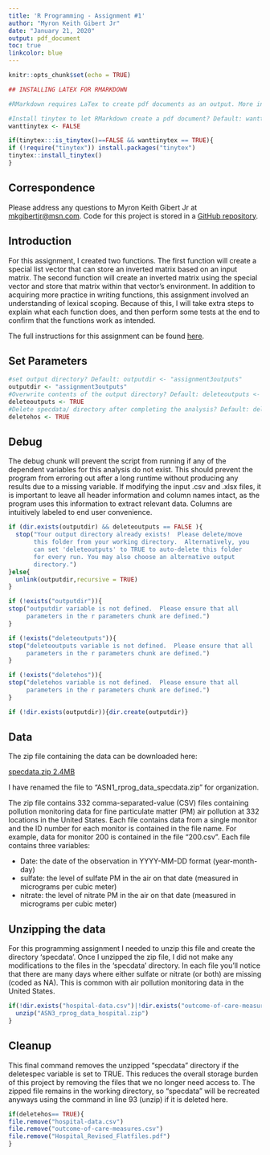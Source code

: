 ```yaml
---
title: 'R Programming - Assignment #1'
author: "Myron Keith Gibert Jr"
date: "January 21, 2020"
output: pdf_document
toc: true
linkcolor: blue
---
```


```r
knitr::opts_chunk$set(echo = TRUE)
```

```r
## INSTALLING LATEX FOR RMARKDOWN

#RMarkdown requires LaTex to create pdf documents as an output. More information can be found [here](https://bookdown.org/yihui/rmarkdown/pdf-document.html). Alternatively, output can be set to "html_document" or "word_document". End users may install LaTex by setting the "wanttinytex" variable to FALSE and running the following script:

#Install tinytex to let RMarkdown create a pdf document? Default: wanttinytex <- FALSE
wanttinytex <- FALSE

if(tinytex:::is_tinytex()==FALSE && wanttinytex == TRUE){
if (!require("tinytex")) install.packages("tinytex")
tinytex::install_tinytex()
}
```

## Correspondence 
Please address any questions to Myron Keith Gibert Jr at [mkgibertjr@msn.com](mailto:mkgibertjr@msn.com).  Code for this project is stored in a [GitHub repository](https://github.com/mkgibertjr/CouseraRProgramming_Assignments).

## Introduction
For this assignment, I created two functions.  The first function will create a special list vector that can store an inverted matrix based on an input matrix.  The second function will create an inverted matrix using the special vector and store that matrix within that vector's environment.  In addition to acquiring more practice in writing functions, this assignment involved an understanding of lexical scoping. Because of this, I will take extra steps to explain what each function does, and then perform some tests at the end to confirm that the functions work as intended.

The full instructions for this assignment can be found [here](https://github.com/rdpeng/ProgrammingAssignment2).

## Set Parameters
```r
#set output directory? Default: outputdir <- "assignment3outputs"
outputdir <- "assignment3outputs"
#Overwrite contents of the output directory? Default: deleteoutputs <- FALSE
deleteoutputs <- TRUE
#Delete specdata/ directory after completing the analysis? Default: deletespec <- TRUE
deletehos <- TRUE
```

## Debug

The debug chunk will prevent the script from running if any of the dependent variables for this analysis do not exist.  This should prevent the program from erroring out after a long runtime without producing any results due to a missing variable.  If modifying the input .csv and .xlsx files, it is important to leave all header information and column names intact, as the program uses this information to extract relevant data.  Columns are intuitively labeled to end user convenience.

```r
if (dir.exists(outputdir) && deleteoutputs == FALSE ){
  stop("Your output directory already exists!  Please delete/move 
       this folder from your working directory.  Alternatively, you 
       can set 'deleteoutputs' to TRUE to auto-delete this folder 
       for every run. You may also choose an alternative output 
       directory.")
}else{
  unlink(outputdir,recursive = TRUE)
}

if (!exists("outputdir")){
stop("outputdir variable is not defined.  Please ensure that all 
     parameters in the r parameters chunk are defined.")
}

if (!exists("deleteoutputs")){
stop("deleteoutputs variable is not defined.  Please ensure that all 
     parameters in the r parameters chunk are defined.")
}

if (!exists("deletehos")){
stop("deletehos variable is not defined.  Please ensure that all 
     parameters in the r parameters chunk are defined.")
}

if (!dir.exists(outputdir)){dir.create(outputdir)}
```

## Data
The zip file containing the data can be downloaded here:

[specdata.zip 2.4MB](https://d396qusza40orc.cloudfront.net/rprog%2Fdata%2Fspecdata.zip)

I have renamed the file to "ASN1_rprog_data_specdata.zip" for organization.

The zip file contains 332 comma-separated-value (CSV) files containing pollution monitoring data for fine particulate matter (PM) air pollution at 332 locations in the United States. Each file contains data from a single monitor and the ID number for each monitor is contained in the file name. For example, data for monitor 200 is contained in the file "200.csv". Each file contains three variables:

* Date: the date of the observation in YYYY-MM-DD format (year-month-day)
* sulfate: the level of sulfate PM in the air on that date (measured in micrograms per cubic meter)
* nitrate: the level of nitrate PM in the air on that date (measured in micrograms per cubic meter)

## Unzipping the data

For this programming assignment I needed to unzip this file and create the directory 'specdata'. Once I unzipped the zip file, I did not make any modifications to the files in the 'specdata' directory. In each file you'll notice that there are many days where either sulfate or nitrate (or both) are missing (coded as NA). This is common with air pollution monitoring data in the United States.

```r
if(!dir.exists("hospital-data.csv")|!dir.exists("outcome-of-care-measures.csv")|!dir.exists("Hospital_Revised_Flatfiles.pdf")){
  unzip("ASN3_rprog_data_hospital.zip")
}

```

## Cleanup
This final command removes the unzipped "specdata" directory if the deletespec variable is set to TRUE.  This reduces the overall storage burden of this project by removing the files that we no longer need access to. The zipped file remains in the working directory, so "specdata" will be recreated anyways using the command in line 93 (unzip) if it is deleted here.

```r
if(deletehos== TRUE){
file.remove("hospital-data.csv")
file.remove("outcome-of-care-measures.csv")
file.remove("Hospital_Revised_Flatfiles.pdf")
}
```


